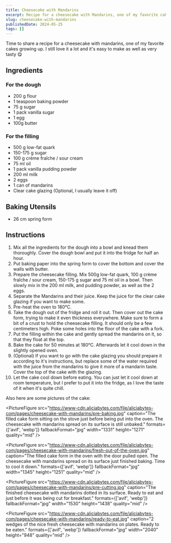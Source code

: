 ```yaml
---
title: Cheesecake with Mandarins
excerpt: Recipe for a cheesecake with Mandarins, one of my favorite cakes growing up. I still love it a lot and it's easy to make as well as very tasty 😋
slug: cheesecake-with-mandarins
publishedDate: 2024-05-25
tags: []
---
```



Time to share a recipe for a cheesecake with mandarins, one of my favorite cakes growing up. I still love it a lot and it's easy to make as well as very tasty 😋

## Ingredients

### For the dough

- 200 g flour
- 1 teaspoon baking powder
- 75 g sugar
- 1 pack vanilla sugar
- 1 egg
- 100g butter

### For the filling

- 500 g low-fat quark
- 150-175 g sugar
- 100 g crème fraîche / sour cream
- 75 ml oil
- 1 pack vanilla pudding powder
- 200 ml milk
- 2 eggs
- 1 can of mandarins
- Clear cake glazing (Optional, I usually leave it off)

## Baking Utensils

- 26 cm spring form

## Instructions

1. Mix all the ingredients for the dough into a bowl and knead them thoroughly. Cover the dough bowl and put it into the fridge for half an hour.
2. Put baking paper into the spring form to cover the bottom and cover the walls with butter.
3. Prepare the cheesecake filling. Mix 500g low-fat quark, 100 g crème fraîche / sour cream, 150-175 g sugar and 75 ml oil in a bowl. Then slowly mix in the 200 ml milk, and pudding powder, as well as the 2 eggs.
4. Separate the Mandarins and their juice. Keep the juice for the clear cake glazing if you want to make some.
5. Pre-heat the oven to 180°C.
6. Take the dough out of the fridge and roll it out. Then cover out the cake form, trying to make it even thickness everywhere. Make sure to form a bit of a crust to hold the cheesecake filling. It should only be a few centimeters high. Poke some holes into the floor of the cake with a fork.
7. Put the filling within the cake and gently spread the mandarins on it, so that they float at the top.
8. Bake the cake for 50 minutes at 180°C. Afterwards let it cool down in the slightly opened oven.
9. (Optional) If you want to go with the cake glazing you should prepare it according to it's instructions, but replace some of the water required with the juice from the mandarins to give it more of a mandarin taste. Cover the top of the cake with the glazing.
10. Let the cake cool down before eating. You can just let it cool down at room temperature, but I prefer to put it into the fridge, as I love the taste of it when it's quite chill.

Also here are some pictures of the cake:

<PictureFigure src="https://www-cdn.aliciabytes.com/file/aliciabytes-com/pages/cheesecake-with-mandarins/pre-baking.jpg" caption="The filled cake form sitting on the stove just before being put into the oven. The cheesecake with mandarins spread on its surface is still unbaked." formats={['avif', 'webp']} fallbackFormat="jpg" width="1331" height="1271" quality="mid" />

<PictureFigure src="https://www-cdn.aliciabytes.com/file/aliciabytes-com/pages/cheesecake-with-mandarins/fresh-out-of-the-oven.jpg" caption="The filled cake form in the oven with the door pulled open. The cheesecake with mandarins spread on its surface just finished baking. Time to cool it down." formats={['avif', 'webp']} fallbackFormat="jpg" width="1345" height="1251" quality="mid" />

<PictureFigure src="https://www-cdn.aliciabytes.com/file/aliciabytes-com/pages/cheesecake-with-mandarins/pre-cutting.jpg" caption="The finished cheesecake with mandarins dotted in its surface. Ready to eat and just before it was being cut for breakfast." formats={['avif', 'webp']} fallbackFormat="jpg" width="1530" height="1438" quality="mid" />

<PictureFigure src="https://www-cdn.aliciabytes.com/file/aliciabytes-com/pages/cheesecake-with-mandarins/ready-to-eat.jpg" caption="2 wedges of the nice fresh cheesecake with mandarins on plates. Ready to be eaten." formats={['avif', 'webp']} fallbackFormat="jpg" width="2040" height="948" quality="mid" />
